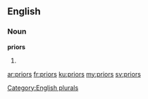 ==English==

===Noun===
'''priors'''

# {{plural of|[[prior]]}}

[[Category:English plurals]]

[[ar:priors]]
[[fr:priors]]
[[ku:priors]]
[[my:priors]]
[[sv:priors]]